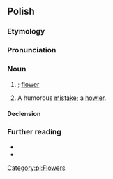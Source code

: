 ==Polish==

===Etymology===
{{suffix|pl|kwiat|ek}}

===Pronunciation===
{{pl-p|a=Pl-kwiatek.ogg}}

===Noun===
{{pl-noun|m-in|dim=kwiatuszek}}

# {{diminutive of|pl|kwiat}}; [[flower]]
# {{lb|pl|colloquial}} A humorous [[mistake]]; a [[howler]].

====Declension====
{{pl-decl-noun-masc-inani|kwiat|k|a|kwiatek}}

===Further reading===
* {{R:pl:WSJP}}
* {{R:PWN}}

[[Category:pl:Flowers]]